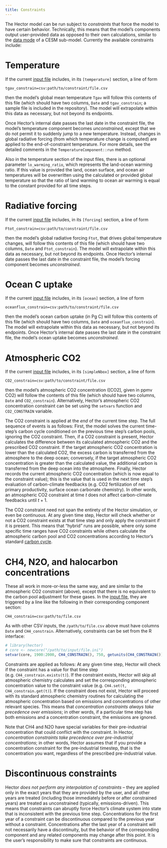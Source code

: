 ```yaml
---
title: Constraints
---
```


The Hector model can be run subject to *constraints* that force the model to have certain behavior. Technically, this means that the model's components output user-provided data as opposed to their own calculations, similar to the [data mode](http://www.cesm.ucar.edu/models/cesm1.0/cesm/cesm_doc_1_0_4/x42.html) of a CESM sub-model. Currently the available constraints include:

# Temperature

If the current [input file](InputFiles.html) includes, in its `[temperature]` section, a line of form

```
tgav_constrain=csv:path/to/constraint/file.csv
```

then the model's global mean temperature `Tgav` will follow this contents of this file (which should have two columns, `Date` and `tgav_constrain`; a sample file is included in the repository). The model will extrapolate within this data as necessary, but not beyond its endpoints.

Once Hector's internal date passes the last date in the constraint file, the model's temperature component becomes *unconstrained*, except that we do not permit it to suddenly jump to a new temperature. Instead, changes in global radiative forcing (from which temperature change is computed) are applied to the end-of-constraint temperature. For more details, see the detailed comments in the `TemperatureComponent::run` method.

Also in the temperature section of the input files, there is an optional parameter `lo_warming_ratio`, which represents the land-ocean warming ratio. If this value is provided the land, ocean surface, and ocean air temperatures will be overwritten using the calculated or provided global temperature so that the ratio of land warming to ocean air warming is equal to the constant provided for all time steps.

# Radiative forcing

If the current [input file](InputFiles.html) includes, in its `[forcing]` section, a line of form

```
Ftot_constrain=csv:path/to/constraint/file.csv
```

then the model's global radiative forcing `Ftot`, that drives global temperature changes, will follow this contents of this file (which should have two columns, `Date` and `Ftot_constrain`). The model will extrapolate within this data as necessary, but not beyond its endpoints. Once Hector's internal date passes the last date in the constraint file, the model's forcing component becomes *unconstrained*.

# Ocean C uptake

If the current [input file](InputFiles.html) includes, in its `[ocean]` section, a line of form

```
oceanflux_constrain=csv:path/to/constraint/file.csv
```

then the model's ocean carbon uptake (in Pg C) will follow this contents of this file (which should have two columns, `Date` and `oceanflux_constrain`). The model will extrapolate within this data as necessary, but not beyond its endpoints. Once Hector's internal date passes the last date in the constraint file, the model's ocean uptake becomes *unconstrained*.

# Atmospheric CO2

If the current [input file](InputFiles) includes, in its `[simpleNbox]` section, a line of form

```
CO2_constrain=csv:path/to/constraint/file.csv
```

then the model's atmospheric CO2 concentration ([CO2], given in ppmv CO2) will follow the contents of this file (which should have two columns, `Date` and `CO2_constrain`).
Alternatively, Hector's atmospheric CO2 concentration constraint can be set using the `setvars` function and `CO2_CONSTRAIN` variable.

The CO2 constraint is applied at the _end_ of the current time step.
The full sequence of events is as follows:
First, the model solves the current time-step's carbon cycle conditioned on the previous time step's carbon pools, ignoring the CO2 constraint.
Then, if a CO2 constraint is present, Hector calculates the difference between its calculated atmospheric CO2 and the prescribed CO2 constraint.
If the target atmospheric CO2 concentration is lower than the calculated CO2, the excess carbon is transferred from the atmosphere to the deep ocean;
conversely, if the target atmospheric CO2 concentration is greater than the calculated value, the additional carbon is transferred from the deep ocean into the atmosphere.
Finally, Hector records the current atmospheric CO2 concentration (which is now equal to the constraint value); this is the value that is used in the next time step's evaluation of carbon-climate feedbacks (e.g. CO2 fertilization of net primary productivity, surface ocean carbonate chemistry).
In other words, an atmospheric CO2 constraint at time $t$ does not affect carbon-climate feedbacks until $t+1$.

The CO2 constraint need not span the entirety of the Hector simulation, or even be continuous.
At any given time step, Hector will check whether or not a CO2 constraint exists at that time step and only apply the constraint if it is present.
This means that "hybrid" runs are possible, where only some specific time ranges have CO2 constraints while others calculate the atmospheric carbon pool and CO2 concentrations according to Hector's standard [carbon cycle](SimpleNBox).

# CH4, N2O, and halocarbon concentrations

These all work in more-or-less the same way, and are similar to the atmospheric CO2 constraint (above), except that there is no equivalent to the carbon pool adjustment for these gases.
In the [input file](InputFiles), they are triggered by a line like the following in their corresponding component section:

```
CH4_constrain=csv:path/to/file.csv
```

As with other CSV inputs, the `/path/to/file.csv` above must have columns `Date` and `CH4_constrain`.
Alternatively, constraints can be set from the R interface:

``` r
# library(hector)
# core <- newcore("/path/to/input/file.ini")
setvar(core, 1900:2000, CH4_CONSTRAIN(), 750, getunits(CH4_CONSTRAIN()))
```

Constraints are applied as follows:
At any given time step, Hector will check if the constraint has a value for that time step (e.g. `CH4_constrain.exists(t)`).
If the constraint exists, Hector will skip all atmospheric chemistry calculates and set the corresponding atmospheric concentration value to the constraint value (e.g. `CH4.set(t, CH4_constrain.get(t)`).
If the constraint does not exist, Hector will proceed with its standard atmospheric chemistry routines for calculating the atmospheric concentration based on emissions and concentrations of other relevant species.
This means that _concentration constraints always take precedence over emissions_; in other words, if a particular time step has both emissions and a concentration constraint, the emissions are ignored.

Note that CH4 and N2O have special variables for their pre-industrial concentration that could conflict with the constraint.
In Hector, _concentration constraints take precedence over pre-industrial concentrations_;
in other words, Hector assumes that if you provide a concentration constraint for the pre-industrial timestep, that is the concentration you want, regardless of the prescribed pre-industrial value.

# Discontinuous constraints

Hector _does not perform any interpolation of constraints_ -- they are applied only in the exact years that they are provided by the user, and all other years are treated (including those immediately before or after constrained years) are treated as unconstrained (typically, emissions-driven).
This means that constraints can abruptly force Hector's climate system into state that is inconsistent with the previous time step.
Concentrations for the first year of a constraint can be discontinuous compared to the previous year without a constraint.
Concentrations after the last year of a constraint will not necessarily have a discontinuity, but the behavior of the corresponding component and any related components may change after this point.
It is the user's responsibility to make sure that constraints are continuous.
